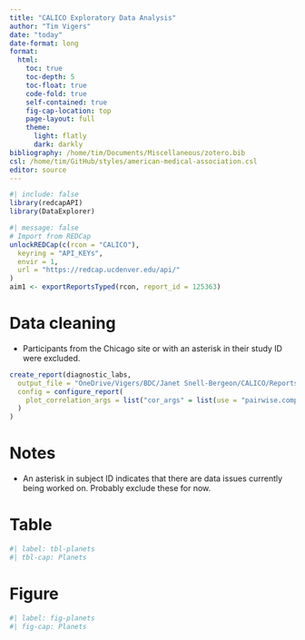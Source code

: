 ```yaml
---
title: "CALICO Exploratory Data Analysis"
author: "Tim Vigers"
date: "today"
date-format: long
format:
  html:
    toc: true
    toc-depth: 5
    toc-float: true
    code-fold: true
    self-contained: true
    fig-cap-location: top
    page-layout: full
    theme:
      light: flatly
      dark: darkly
bibliography: /home/tim/Documents/Miscellaneous/zotero.bib
csl: /home/tim/GitHub/styles/american-medical-association.csl
editor: source
---
```


```r
#| include: false
library(redcapAPI)
library(DataExplorer)
```

```r
#| message: false
# Import from REDCap
unlockREDCap(c(rcon = "CALICO"),
  keyring = "API_KEYs",
  envir = 1,
  url = "https://redcap.ucdenver.edu/api/"
)
aim1 <- exportReportsTyped(rcon, report_id = 125363)
```

# Data cleaning

- Participants from the Chicago site or with an asterisk in their study ID were excluded.

```r
create_report(diagnostic_labs,
  output_file = "OneDrive/Vigers/BDC/Janet Snell-Bergeon/CALICO/Reports/diagnostic_labs_eda.html",
  config = configure_report(
    plot_correlation_args = list("cor_args" = list(use = "pairwise.complete.obs"))
  )
)
```

# Notes

- An asterisk in subject ID indicates that there are data issues currently being worked on. Probably exclude these for now.

# Table

```r
#| label: tbl-planets
#| tbl-cap: Planets
```

# Figure

```r
#| label: fig-planets
#| fig-cap: Planets
```
